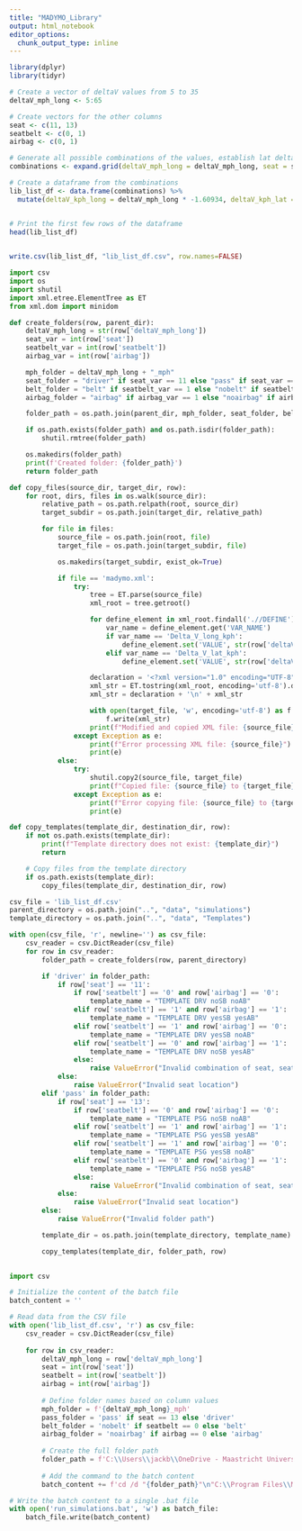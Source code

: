 ```yaml
---
title: "MADYMO_Library"
output: html_notebook
editor_options: 
  chunk_output_type: inline
---
```


```r
library(dplyr)
library(tidyr)
```


```r
# Create a vector of deltaV values from 5 to 35
deltaV_mph_long <- 5:65

# Create vectors for the other columns
seat <- c(11, 13)
seatbelt <- c(0, 1)
airbag <- c(0, 1)

# Generate all possible combinations of the values, establish lat deltaV as 0 for straight frontal crashes
combinations <- expand.grid(deltaV_mph_long = deltaV_mph_long, seat = seat, seatbelt = seatbelt, airbag = airbag, deltaV_mph_lat = 0)

# Create a dataframe from the combinations
lib_list_df <- data.frame(combinations) %>%
  mutate(deltaV_kph_long = deltaV_mph_long * -1.60934, deltaV_kph_lat = deltaV_mph_lat * 1.60934)


# Print the first few rows of the dataframe
head(lib_list_df)
 

write.csv(lib_list_df, "lib_list_df.csv", row.names=FALSE)


```

```python
import csv
import os
import shutil
import xml.etree.ElementTree as ET
from xml.dom import minidom

def create_folders(row, parent_dir):
    deltaV_mph_long = str(row['deltaV_mph_long'])
    seat_var = int(row['seat'])
    seatbelt_var = int(row['seatbelt'])
    airbag_var = int(row['airbag'])

    mph_folder = deltaV_mph_long + "_mph"
    seat_folder = "driver" if seat_var == 11 else "pass" if seat_var == 13 else "unknown"
    belt_folder = "belt" if seatbelt_var == 1 else "nobelt" if seatbelt_var == 0 else "unknown"
    airbag_folder = "airbag" if airbag_var == 1 else "noairbag" if airbag_var == 0 else "unknown"

    folder_path = os.path.join(parent_dir, mph_folder, seat_folder, belt_folder, airbag_folder)

    if os.path.exists(folder_path) and os.path.isdir(folder_path):
        shutil.rmtree(folder_path)

    os.makedirs(folder_path)
    print(f'Created folder: {folder_path}')
    return folder_path

def copy_files(source_dir, target_dir, row):
    for root, dirs, files in os.walk(source_dir):
        relative_path = os.path.relpath(root, source_dir)
        target_subdir = os.path.join(target_dir, relative_path)

        for file in files:
            source_file = os.path.join(root, file)
            target_file = os.path.join(target_subdir, file)

            os.makedirs(target_subdir, exist_ok=True)

            if file == 'madymo.xml':
                try:
                    tree = ET.parse(source_file)
                    xml_root = tree.getroot()

                    for define_element in xml_root.findall('.//DEFINE'):
                        var_name = define_element.get('VAR_NAME')
                        if var_name == 'Delta_V_long_kph':
                            define_element.set('VALUE', str(row['deltaV_kph_long']))
                        elif var_name == 'Delta_V_lat_kph':
                            define_element.set('VALUE', str(row['deltaV_kph_lat']))

                    declaration = '<?xml version="1.0" encoding="UTF-8" standalone="no"?>\n<!DOCTYPE MADYMO SYSTEM "mtd_3d.dtd">'
                    xml_str = ET.tostring(xml_root, encoding='utf-8').decode()
                    xml_str = declaration + '\n' + xml_str

                    with open(target_file, 'w', encoding='utf-8') as f:
                        f.write(xml_str)
                    print(f"Modified and copied XML file: {source_file} to {target_file}")
                except Exception as e:
                    print(f"Error processing XML file: {source_file}")
                    print(e)
            else:
                try:
                    shutil.copy2(source_file, target_file)
                    print(f"Copied file: {source_file} to {target_file}")
                except Exception as e:
                    print(f"Error copying file: {source_file} to {target_file}")
                    print(e)

def copy_templates(template_dir, destination_dir, row):
    if not os.path.exists(template_dir):
        print(f"Template directory does not exist: {template_dir}")
        return

    # Copy files from the template directory
    if os.path.exists(template_dir):
        copy_files(template_dir, destination_dir, row)

csv_file = 'lib_list_df.csv'
parent_directory = os.path.join("..", "data", "simulations")
template_directory = os.path.join("..", "data", "Templates")

with open(csv_file, 'r', newline='') as csv_file:
    csv_reader = csv.DictReader(csv_file)
    for row in csv_reader:
        folder_path = create_folders(row, parent_directory)

        if 'driver' in folder_path:
            if row['seat'] == '11':
                if row['seatbelt'] == '0' and row['airbag'] == '0':
                    template_name = "TEMPLATE DRV noSB noAB"
                elif row['seatbelt'] == '1' and row['airbag'] == '1':
                    template_name = "TEMPLATE DRV yesSB yesAB"
                elif row['seatbelt'] == '1' and row['airbag'] == '0':
                    template_name = "TEMPLATE DRV yesSB noAB"
                elif row['seatbelt'] == '0' and row['airbag'] == '1':
                    template_name = "TEMPLATE DRV noSB yesAB"
                else:
                    raise ValueError("Invalid combination of seat, seatbelt, and airbag")
            else:
                raise ValueError("Invalid seat location")
        elif 'pass' in folder_path:
            if row['seat'] == '13':
                if row['seatbelt'] == '0' and row['airbag'] == '0':
                    template_name = "TEMPLATE PSG noSB noAB"
                elif row['seatbelt'] == '1' and row['airbag'] == '1':
                    template_name = "TEMPLATE PSG yesSB yesAB"
                elif row['seatbelt'] == '1' and row['airbag'] == '0':
                    template_name = "TEMPLATE PSG yesSB noAB"
                elif row['seatbelt'] == '0' and row['airbag'] == '1':
                    template_name = "TEMPLATE PSG noSB yesAB"
                else:
                    raise ValueError("Invalid combination of seat, seatbelt, and airbag")
            else:
                raise ValueError("Invalid seat location")
        else:
            raise ValueError("Invalid folder path")

        template_dir = os.path.join(template_directory, template_name)

        copy_templates(template_dir, folder_path, row)
        
```
```python
import csv

# Initialize the content of the batch file
batch_content = ''

# Read data from the CSV file
with open('lib_list_df.csv', 'r') as csv_file:
    csv_reader = csv.DictReader(csv_file)
    
    for row in csv_reader:
        deltaV_mph_long = row['deltaV_mph_long']
        seat = int(row['seat'])
        seatbelt = int(row['seatbelt'])
        airbag = int(row['airbag'])
        
        # Define folder names based on column values
        mph_folder = f'{deltaV_mph_long}_mph'
        pass_folder = 'pass' if seat == 13 else 'driver'
        belt_folder = 'nobelt' if seatbelt == 0 else 'belt'
        airbag_folder = 'noairbag' if airbag == 0 else 'airbag'
        
        # Create the full folder path
        folder_path = f'C:\\Users\\jackb\\OneDrive - Maastricht University\\Jack_MADYMO\\MADYMO-Library\\simulations\\{mph_folder}\\{pass_folder}\\{belt_folder}\\{airbag_folder}\\madymo'
        
        # Add the command to the batch content
        batch_content += f'cd /d "{folder_path}"\n"C:\\Program Files\\Madymo\\madymo_2212\\em64t-win\\bin\\madymo2212.exe" "madymo.xml"\n'

# Write the batch content to a single .bat file
with open('run_simulations.bat', 'w') as batch_file:
    batch_file.write(batch_content)
```


